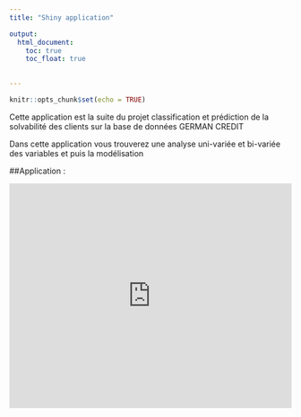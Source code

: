 ---
title: "Shiny application"

output:
  html_document: 
    toc: true
    toc_float: true
    

---

<link rel="stylesheet" href="styles.css" type="text/css">

```{r setup, include=FALSE}
knitr::opts_chunk$set(echo = TRUE)
```



Cette application est la suite du projet classification et prédiction de la solvabilité des clients sur la base 
de données GERMAN CREDIT 

Dans cette application vous trouverez une analyse uni-variée et bi-variée des variables 
et puis la modélisation 

##Application :

<iframe src=" https://rayenkhayat.shinyapps.io/rayen/" height="400" width="100%" frameBorder="0"></iframe>